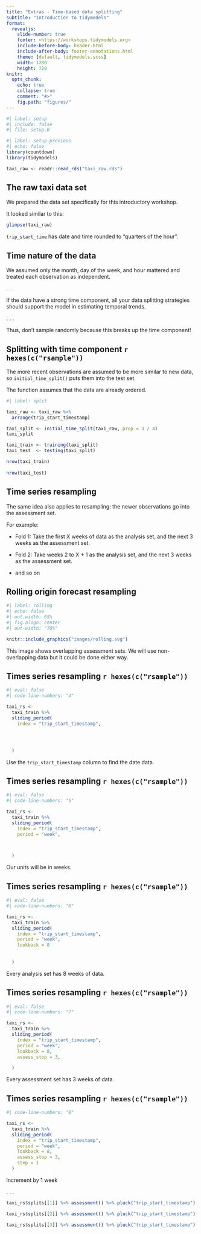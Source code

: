 ```yaml
---
title: "Extras - Time-based data splitting"
subtitle: "Introduction to tidymodels"
format:
  revealjs: 
    slide-number: true
    footer: <https://workshops.tidymodels.org>
    include-before-body: header.html
    include-after-body: footer-annotations.html
    theme: [default, tidymodels.scss]
    width: 1280
    height: 720
knitr:
  opts_chunk: 
    echo: true
    collapse: true
    comment: "#>"
    fig.path: "figures/"
---
```


```r
#| label: setup
#| include: false
#| file: setup.R
```

```r
#| label: setup-previous
#| echo: false
library(countdown)
library(tidymodels)

taxi_raw <- readr::read_rds("taxi_raw.rds")
```

## The raw taxi data set

We prepared the data set specifically for this introductory workshop. 

It looked similar to this:

```r
glimpse(taxi_raw)
```

:::notes
`trip_start_time` has date and time rounded to "quarters of the hour".
::::


## Time nature of the data

We assumed only the month, day of the week, and hour mattered and treated each observation as independent.

. . . 

If the data have a strong time component, all your data splitting strategies should support the model in estimating temporal trends.

. . .

Thus, don't sample randomly because this breaks up the time component!


## Splitting with time component `r hexes(c("rsample"))`

The more recent observations are assumed to be more similar to new data, so `initial_time_split()` puts them into the test set. 

The function assumes that the data are already ordered.

```r
#| label: split

taxi_raw <- taxi_raw %>%
  arrange(trip_start_timestamp)

taxi_split <- initial_time_split(taxi_raw, prop = 3 / 4)
taxi_split

taxi_train <- training(taxi_split)
taxi_test  <- testing(taxi_split)

nrow(taxi_train)
 
nrow(taxi_test)
```

## Time series resampling 

The same idea also applies to resampling: the newer observations go into the assessment set.

For example:

* Fold 1: Take the first X weeks of data as the analysis set, and the next 3 weeks as the assessment set.

* Fold 2: Take weeks 2 to X + 1 as the analysis set, and the next 3 weeks as the assessment set.

* and so on

## Rolling origin forecast resampling 

```r
#| label: rolling
#| echo: false
#| out.width: 65%
#| fig.align: center
#| out-width: "70%"

knitr::include_graphics("images/rolling.svg")
```

:::notes
This image shows overlapping assessment sets. We will use non-overlapping data but it could be done either way.
:::

## Times series resampling  `r hexes(c("rsample"))`

```r
#| eval: false
#| code-line-numbers: "4"

taxi_rs <-
  taxi_train %>%
  sliding_period(
    index = "trip_start_timestamp",  




  )
```

Use the `trip_start_timestamp` column to find the date data. 

## Times series resampling  `r hexes(c("rsample"))`

```r
#| eval: false
#| code-line-numbers: "5"

taxi_rs <-
  taxi_train %>%
  sliding_period(
    index = "trip_start_timestamp",  
    period = "week",



  )
```

Our units will be in weeks. 

## Times series resampling  `r hexes(c("rsample"))`

```r
#| eval: false
#| code-line-numbers: "6"

taxi_rs <-
  taxi_train %>%
  sliding_period(
    index = "trip_start_timestamp",  
    period = "week",
    lookback = 8
    
    
  )
```

Every analysis set has 8 weeks of data.

## Times series resampling  `r hexes(c("rsample"))`

```r
#| eval: false
#| code-line-numbers: "7"

taxi_rs <-
  taxi_train %>%
  sliding_period(
    index = "trip_start_timestamp",  
    period = "week",
    lookback = 8,
    assess_stop = 3,

  )
```

Every assessment set has 3 weeks of data.

## Times series resampling  `r hexes(c("rsample"))`

```r
#| code-line-numbers: "8"

taxi_rs <-
  taxi_train %>%
  sliding_period(
    index = "trip_start_timestamp",  
    period = "week",
    lookback = 8,
    assess_stop = 3,
    step = 1
  )
```

Increment by 1 week

. . .

```r
taxi_rs$splits[[1]] %>% assessment() %>% pluck("trip_start_timestamp") %>% range()

taxi_rs$splits[[2]] %>% assessment() %>% pluck("trip_start_timestamp") %>% range()

taxi_rs$splits[[3]] %>% assessment() %>% pluck("trip_start_timestamp") %>% range()
```
